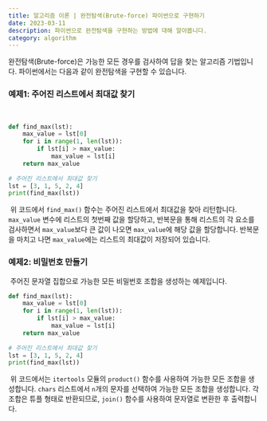 ```yaml
---
title: 알고리즘 이론 | 완전탐색(Brute-force) 파이썬으로 구현하기
date: 2023-03-11
description: 파이썬으로 완전탐색을 구현하는 방법에 대해 알아봅니다.
category: algorithm
---
```


완전탐색(Brute-force)은 가능한 모든 경우를 검사하여 답을 찾는 알고리즘 기법입니다. 파이썬에서는 다음과 같이 완전탐색을 구현할 수 있습니다.
​
### 예제1: 주어진 리스트에서 최대값 찾기
​
```python
def find_max(lst):
    max_value = lst[0]
    for i in range(1, len(lst)):
        if lst[i] > max_value:
            max_value = lst[i]
    return max_value
​
# 주어진 리스트에서 최대값 찾기
lst = [3, 1, 5, 2, 4]
print(find_max(lst))
```
​
위 코드에서 `find_max()` 함수는 주어진 리스트에서 최대값을 찾아 리턴합니다. `max_value` 변수에 리스트의 첫번째 값을 할당하고, 반복문을 통해 리스트의 각 요소를 검사하면서 `max_value`보다 큰 값이 나오면 `max_value`에 해당 값을 할당합니다. 반복문을 마치고 나면 `max_value`에는 리스트의 최대값이 저장되어 있습니다.
​
### 예제2: 비밀번호 만들기
​
주어진 문자열 집합으로 가능한 모든 비밀번호 조합을 생성하는 예제입니다.
​
```python
def find_max(lst):
    max_value = lst[0]
    for i in range(1, len(lst)):
        if lst[i] > max_value:
            max_value = lst[i]
    return max_value
​
# 주어진 리스트에서 최대값 찾기
lst = [3, 1, 5, 2, 4]
print(find_max(lst))
```
​
위 코드에서는 `itertools` 모듈의 `product()` 함수를 사용하여 가능한 모든 조합을 생성합니다. `chars` 리스트에서 `n`개의 문자를 선택하여 가능한 모든 조합을 생성합니다. 각 조합은 튜플 형태로 반환되므로, `join()` 함수를 사용하여 문자열로 변환한 후 출력합니다.
